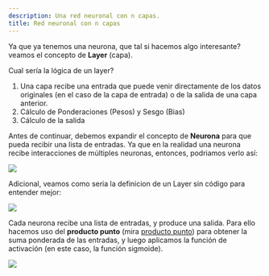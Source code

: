 ```yaml
---
description: Una red neuronal con n capas.
title: Red neuronal con n capas
---
```


Ya que ya tenemos una neurona, que tal si hacemos algo interesante? veamos el concepto de **Layer** (capa).

Cual sería la lógica de un layer?

1. Una capa recibe una entrada que puede venir directamente de los datos originales (en el caso de la capa de entrada) o de la salida de una capa anterior.
2. Cálculo de Ponderaciones (Pesos) y Sesgo (Bias)
3. Cálculo de la salida

Antes de continuar, debemos expandir el concepto de **Neurona** para que pueda recibir una lista de entradas. Ya que en la realidad una neurona recibe interacciones de múltiples neuronas, entonces, podriamos verlo así:

![](./assets/neuron-2.png)

Adicional, veamos como seria la definicion de un Layer sin código para entender mejor:

![](./assets/layer.png)

Cada neurona recibe una lista de entradas, y produce una salida. Para ello hacemos uso del **producto punto** (mira [producto punto](/neural-network/producto-punto)) para obtener la suma ponderada de las entradas, y luego aplicamos la función de activación (en este caso, la función sigmoide).

![](./assets/neuron-activation.png)